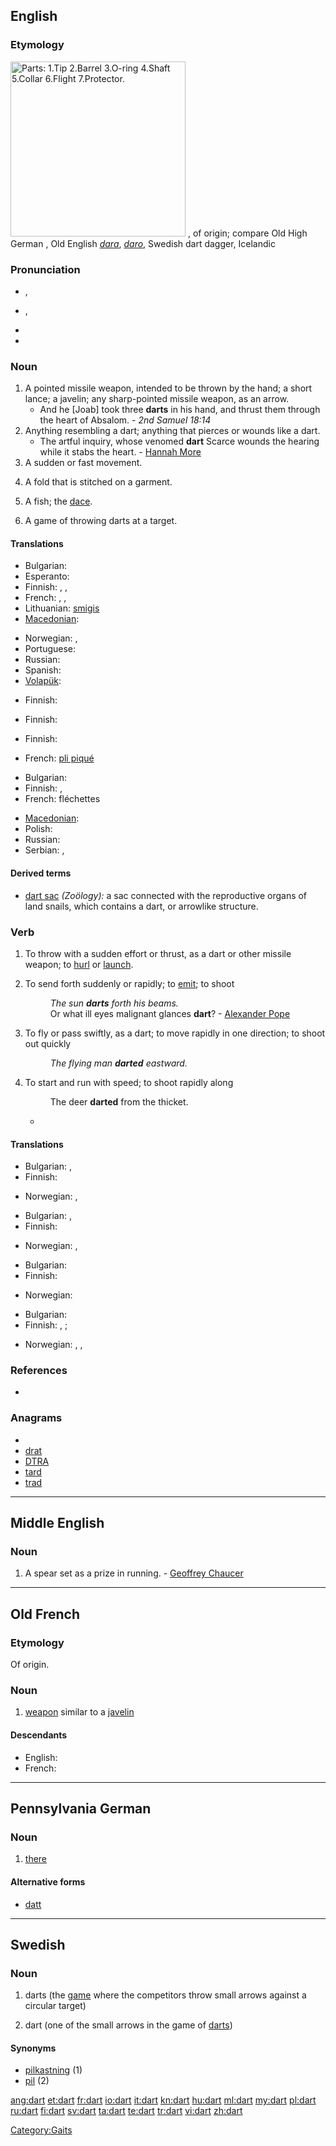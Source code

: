{{also|DART}}
==English==

===Etymology===
[[File:Dart.svg|thumb|280px|right|Parts: 1.[[tip|Tip]]   2.[[barrel|Barrel]]   3.[[O-ring]]   4.[[shaft|Shaft]] 5.[[collar|Collar]] 6.[[flight|Flight]] 7.[[protector|Protector]].]]
{{etyl|fro}} {{term|dart|lang=fro}}, of {{etyl|gem}} origin; compare Old High German {{term|tart||javelin, dart}}, Old English ''[[dara]]'', ''[[daro]]'', Swedish dart dagger, Icelandic {{term|darrar||dart}}

===Pronunciation===
* {{a|RP}} {{IPA|/dɑːt/}}, {{SAMPA|/dA:t/}}
* {{a|US}} {{IPA|/dɑɚt/}}, {{SAMPA|/dA@`t/}}
* {{audio|en-us-dart.ogg|Audio (US)}}
* {{rhymes|ɑː(r)t}}

===Noun===
{{en-noun}}

# A pointed missile weapon, intended to be thrown by the hand; a short lance; a javelin; any sharp-pointed missile weapon, as an arrow.
#* And he [Joab] took three '''darts''' in his hand, and thrust them through the heart of Absalom. - ''2nd Samuel 18:14''
# Anything resembling a dart; anything that pierces or wounds like a dart.
#* The artful inquiry, whose venomed '''dart''' Scarce wounds the hearing while it stabs the heart. - [[w:Hannah More|Hannah More]]
# A sudden or fast movement.
# {{sewing}} A fold that is stitched on a garment.
# {{zoology}} A fish; the [[dace]].
# {{in plural}} A game of throwing darts at a target.

====Translations====
{{trans-top|sharp-pointed missile weapon}}
* Bulgarian: {{t|bg|стреличка|f}}
* Esperanto: {{t-|eo|sageto|xs=Esperanto}}
* Finnish: {{t+|fi|tikka}}, {{t+|fi|keihäs}}, {{t+|fi|nuoli}}
* French: {{t+|fr|dard|m}}, {{t+|fr|trait|m}}, {{t+|fr|flèche|f}}
* Lithuanian: [[smigis]] {{m}}
* [[Macedonian]]: {{t|mk|стреличка|f|tr=strélička}}
{{trans-mid}}
* Norwegian: {{t-|no|dart|m}},  {{t-|no|spyd|n}}
* Portuguese: {{t-|pt|dardo|m}}
* Russian: {{t|ru|дротик|m}}
* Spanish: {{t+|es|dardo|m}}
* [[Volapük]]: {{t|vo|jedot}}
{{trans-bottom}}

{{trans-top|figuratively: something that wounds like a dart}}
* Finnish: {{t+|fi|tikari}}
{{trans-mid}}
{{trans-bottom}}

{{trans-top|sudden or fast movement}}
* Finnish: {{t|fi|singahdus}}
{{trans-mid}}
{{trans-bottom}}

{{trans-top|stitched fold}}
* Finnish: {{t-|fi|laskos}}
{{trans-mid}}
* French: [[pli piqué]] {{m|s}}
{{trans-bottom}}

{{trans-see|zoology: fish|dace}}

{{trans-top|game}}
* Bulgarian: {{t|bg|дартс|p}}
* Finnish: {{t|fi|tikkapeli}}, {{t+|fi|tikka}}
* French: fléchettes {{f|p}}
{{trans-mid}}
* [[Macedonian]]: {{t|mk|пикадо|n|tr=pikádo}}
* Polish: {{t+|pl|rzutki|f|p}}
* Russian: {{t|ru|дартс|p|sc=Cyrl|tr=darts}}
* Serbian: {{t-|sr|strelica}}, {{t-|sr|žalo}}
{{trans-bottom}}

====Derived terms====
* [[dart sac]] ''(Zoölogy):'' a sac connected with the reproductive organs of land snails, which contains a dart, or arrowlike structure.

===Verb===
{{en-verb}}

# {{transitive}} To throw with a sudden effort or thrust, as a dart or other missile weapon; to [[hurl]] or [[launch]].
# {{transitive}} To send forth suddenly or rapidly; to [[emit]]; to shoot
#:''The sun '''darts''' forth his beams.''
#: Or what ill eyes malignant glances '''dart'''? - [[w:Alexander Pope|Alexander Pope]]
# {{intransitive}} To fly or pass swiftly, as a dart; to move rapidly in one direction; to shoot out quickly
#: ''The flying man '''darted''' eastward.''
# {{intransitive}} To start and run with speed; to shoot rapidly along
#:The deer '''darted''' from the thicket.
#* {{quote-news
|year=2010
|date=December 29
|author=Mark Vesty
|title=Wigan 2 - 2 Arsenal
|work=BBC
|url=http://news.bbc.co.uk/sport1/hi/football/eng_prem/9322845.stm
|page=
|passage=The impressive Frenchman drove forward with purpose down the right before cutting infield and '''darting''' in between Vassiriki Diaby and Koscielny. }}


====Translations====
{{trans-top|to throw with a sudden effort}}
* Bulgarian: {{t|bg|мятам}},  {{t|bg|хвърлям}}
* Finnish: {{t-|fi|singota}}
{{trans-mid}}
* Norwegian: {{t+|no|kaste}},  {{t-|no|kyle}}
{{trans-bottom}}

{{trans-top|to throw suddenly or rapidly}}
* Bulgarian: {{t|bg|мятам}},  {{t|bg|хвърлям}}
* Finnish: {{t-|fi|singota}}
{{trans-mid}}
* Norwegian: {{t+|no|kaste}},  {{t-|no|kyle}}
{{trans-bottom}}

{{trans-top|to fly or pass swiftly}}
* Bulgarian: {{t|bg|спускам се}}
* Finnish: {{t-|fi|sinkoutua}}
{{trans-mid}}
* Norwegian: {{t|no|skyte ut}}
{{trans-bottom}}

{{trans-top|to start and run with velocity; to shoot rapidly along}}
* Bulgarian: {{t|bg|хуквам}}
* Finnish: {{t-|fi|sännätä}}, {{t-|fi|rynnätä}}; {{t-|fi|singahtaa}}
{{trans-mid}}
* Norwegian: {{t|no|bykse}},  {{t|no|lange ut}},  {{t|no|komme i fullt firsprang}}
{{trans-bottom}}

===References===
* {{R:Webster 1913}}

===Anagrams===
* {{alphagram|adrt}}
* [[drat#English|drat]]
* [[DTRA#English|DTRA]]
* [[tard#English|tard]]
* [[trad#English|trad]]

[[Category:Gaits]]

----

==Middle English==

===Noun===
{{infl|enm|noun}}

# A spear set as a prize in running. - [[w:Geoffrey Chaucer|Geoffrey Chaucer]]

----

==Old French==

===Etymology===
Of {{etyl|gem|fro}} origin.

===Noun===
{{fro-noun|m|darz|darz|dart}}

# [[weapon]] similar to a [[javelin]]

====Descendants====
* English: {{l|en|dart}}
* French: {{l|fr|dard}}

----

==Pennsylvania German==

===Noun===
{{infl|pdc|noun}}

# [[there]]

====Alternative forms====
* [[datt]]

----

==Swedish==

===Noun===
{{sv-noun|g=c}}

# darts (the [[game]] where the competitors throw small arrows against a circular target)
# {{rare|lang=sv}} dart (one of the small arrows in the game of [[darts]])

====Synonyms====
* [[pilkastning]] (1)
* [[pil]] (2)

[[ang:dart]]
[[et:dart]]
[[fr:dart]]
[[io:dart]]
[[it:dart]]
[[kn:dart]]
[[hu:dart]]
[[ml:dart]]
[[my:dart]]
[[pl:dart]]
[[ru:dart]]
[[fi:dart]]
[[sv:dart]]
[[ta:dart]]
[[te:dart]]
[[tr:dart]]
[[vi:dart]]
[[zh:dart]]